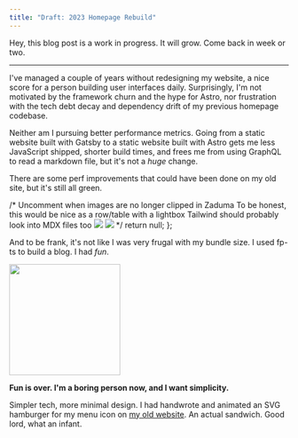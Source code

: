 ```yaml
---
title: "Draft: 2023 Homepage Rebuild"
---
```


Hey, this blog post is a work in progress. It will grow. Come back in week or
two.

---

I've managed a couple of years without redesigning my website, a nice score for
a person building user interfaces daily. Surprisingly, I'm not motivated by the
framework churn and the hype for Astro, nor frustration with the tech debt decay
and dependency drift of my previous homepage codebase.

Neither am I pursuing better performance metrics. Going from a static website
built with Gatsby to a static website built with Astro gets me less JavaScript
shipped, shorter build times, and frees me from using GraphQL to read a markdown
file, but it's not a _huge_ change.

There are some perf improvements that could have been done on my old site, but
it's still all green.

  /*  Uncomment when images are no longer clipped in Zaduma
 To be honest, this would be nice as a row/table with a lightbox
 Tailwind should probably look into MDX files too
 ![](/content/2023-homepage-rebuild/old-desktop.png) 
 ![](/content/2023-homepage-rebuild/old-mobile.png) */
  return null;
};

And to be frank, it's not like I was very frugal with my bundle size. I used
fp-ts to build a blog. I&nbsp;had&nbsp;_fun_.

<img
  style="height:200px"
  src="/content/2023-homepage-rebuild/bro-wtf-fp-ts.png"
/>

**Fun is over. I'm a boring person now, and I want simplicity.**

Simpler tech, more minimal design. I had handwrote and animated an SVG hamburger
for my menu icon on [my old website](https://old-hasparus.netlify.app/). An
actual sandwich. Good lord, what an infant.
